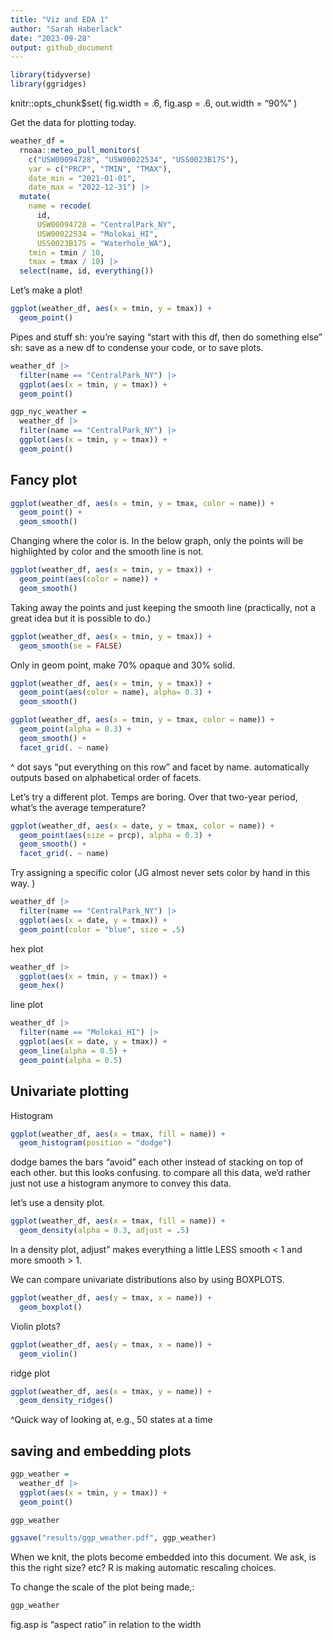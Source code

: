```yaml
---
title: "Viz and EDA 1"
author: "Sarah Haberlack"
date: "2023-09-28"
output: github_document
---
```


```r
library(tidyverse)
library(ggridges)
```

knitr::opts_chunk$set(
  fig.width = .6,
  fig.asp = .6,
  out.width = "90%"
)

Get the data for plotting today.

```r
weather_df = 
  rnoaa::meteo_pull_monitors(
    c("USW00094728", "USW00022534", "USS0023B17S"),
    var = c("PRCP", "TMIN", "TMAX"), 
    date_min = "2021-01-01",
    date_max = "2022-12-31") |>
  mutate(
    name = recode(
      id, 
      USW00094728 = "CentralPark_NY", 
      USW00022534 = "Molokai_HI",
      USS0023B17S = "Waterhole_WA"),
    tmin = tmin / 10,
    tmax = tmax / 10) |>
  select(name, id, everything())
```

Let's make a plot!

```r
ggplot(weather_df, aes(x = tmin, y = tmax)) +
  geom_point()
```

Pipes and stuff
sh: you're saying "start with this df, then do something else"
sh: save as a new df to condense your code, or to save plots.

```r
weather_df |>
  filter(name == "CentralPark_NY") |>
  ggplot(aes(x = tmin, y = tmax)) +
  geom_point()

ggp_nyc_weather =
  weather_df |>
  filter(name == "CentralPark_NY") |>
  ggplot(aes(x = tmin, y = tmax)) +
  geom_point()
```

## Fancy plot

```r
ggplot(weather_df, aes(x = tmin, y = tmax, color = name)) +
  geom_point() +
  geom_smooth()
```

Changing where the color is. In the below graph, only the points will be highlighted by color and the smooth line is not.

```r
ggplot(weather_df, aes(x = tmin, y = tmax)) +
  geom_point(aes(color = name)) +
  geom_smooth()
```

Taking away the points and just keeping the smooth line (practically, not a great idea but it is possible to do.)

```r
ggplot(weather_df, aes(x = tmin, y = tmax)) +
  geom_smooth(se = FALSE)
```

Only in geom point, make 70% opaque and 30% solid.

```r
ggplot(weather_df, aes(x = tmin, y = tmax)) +
  geom_point(aes(color = name), alpha= 0.3) +
  geom_smooth()
```

```r
ggplot(weather_df, aes(x = tmin, y = tmax, color = name)) +
  geom_point(alpha = 0.3) +
  geom_smooth() +
  facet_grid(. ~ name)
```

^ dot says "put everything on this row" and facet by name.
automatically outputs based on alphabetical order of facets.

Let's try a different plot. Temps are boring. Over that two-year period, what's the average temperature?

```r
ggplot(weather_df, aes(x = date, y = tmax, color = name)) +
  geom_point(aes(size = prcp), alpha = 0.3) +
  geom_smooth() +
  facet_grid(. ~ name)
```

Try assigning a specific color (JG almost never sets color by hand in this way. )
```r
weather_df |>
  filter(name == "CentralPark_NY") |>
  ggplot(aes(x = date, y = tmax)) +
  geom_point(color = "blue", size = .5)  
```

hex plot
```r
weather_df |>
  ggplot(aes(x = tmin, y = tmax)) +
  geom_hex()
```

line plot
```r
weather_df |>
  filter(name == "Molokai_HI") |>
  ggplot(aes(x = date, y = tmax)) +
  geom_line(alpha = 0.5) +
  geom_point(alpha = 0.5)
```


## Univariate plotting

Histogram

```r
ggplot(weather_df, aes(x = tmax, fill = name)) +
  geom_histogram(position = "dodge")
```

dodge bames the bars "avoid" each other instead of stacking on top of each other. but this looks confusing. to compare all this data, we'd rather just not use a histogram anymore to convey this data.

let's use a density plot.

```r
ggplot(weather_df, aes(x = tmax, fill = name)) +
  geom_density(alpha = 0.3, adjust = .5)
```

In a density plot, 
adjust" makes everything a little LESS smooth < 1 and more smooth > 1.

We can compare univariate distributions also by using BOXPLOTS.

```r
ggplot(weather_df, aes(y = tmax, x = name)) +
  geom_boxplot()
```

Violin plots?

```r
ggplot(weather_df, aes(y = tmax, x = name)) +
  geom_violin()
```

ridge plot

```r
ggplot(weather_df, aes(x = tmax, y = name)) +
  geom_density_ridges()
```

^Quick way of looking at, e.g., 50 states at a time

## saving and embedding plots

```r
ggp_weather =
  weather_df |>
  ggplot(aes(x = tmin, y = tmax)) +
  geom_point()

ggp_weather

ggsave("results/ggp_weather.pdf", ggp_weather)
```

When we knit, the plots become embedded into this document. We ask, is this the right size? etc? R is making automatic rescaling choices.

To change the scale of the plot being made,:

```r
ggp_weather
```

fig.asp is "aspect ratio" in relation to the width